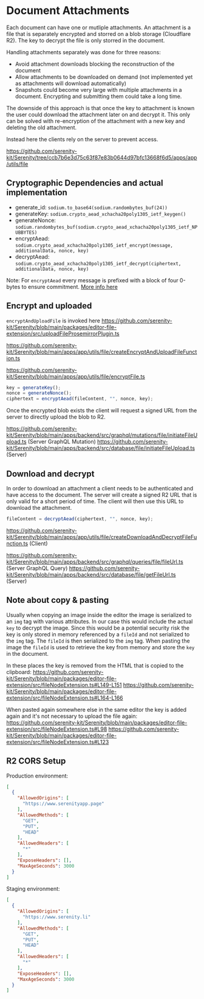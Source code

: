 # Document Attachments

Each document can have one or mutliple attachments. An attachment is a file that is separately encrypted and storred on a blob storage (Cloudflare R2). The key to decrypt the file is only storred in the document.

Handling attachments separately was done for three reasons:

- Avoid attachment downloads blocking the reconstruction of the document
- Allow attachments to be downloaded on demand (not implemented yet as attachments will download automatically)
- Snapshots could become very large with multiple attachments in a document. Encrypting and submitting them could take a long time.

The downside of this approach is that once the key to attachment is known the user could download the attachment later on and decrypt it. This only can be solved with re-encryption of the attachment with a new key and deleting the old attachment.

Instead here the clients rely on the server to prevent access.

https://github.com/serenity-kit/Serenity/tree/ccb7b6e3d75c63f87e83b0644d97bfc13668f6d5/apps/app/utils/file

## Cryptographic Dependencies and actual implementation

- generate_id: `sodium.to_base64(sodium.randombytes_buf(24))`
- generateKey: `sodium.crypto_aead_xchacha20poly1305_ietf_keygen()`
- generateNonce: `sodium.randombytes_buf(sodium.crypto_aead_xchacha20poly1305_ietf_NPUBBYTES)`
- encryptAead: `sodium.crypto_aead_xchacha20poly1305_ietf_encrypt(message, additionalData, nonce, key)`
- decryptAead: `sodium.crypto_aead_xchacha20poly1305_ietf_decrypt(ciphertext, additionalData, nonce, key)`

Note: For `encryptAead` every message is prefixed with a block of four 0-bytes to ensure commitment. [More info here](https://github.com/serenity-kit/secsync/blob/main/packages/secsync/src/crypto/encryptAead.ts#L16-L20)

## Encrypt and uploaded

`encryptAndUploadFile` is invoked here https://github.com/serenity-kit/Serenity/blob/main/packages/editor-file-extension/src/uploadFileProsemirrorPlugin.ts

https://github.com/serenity-kit/Serenity/blob/main/apps/app/utils/file/createEncryptAndUploadFileFunction.ts

https://github.com/serenity-kit/Serenity/blob/main/apps/app/utils/file/encryptFile.ts

```ts
key = generateKey();
nonce = generateNonce();
ciphertext = encryptAead(fileContent, "", nonce, key);
```

Once the encrypted blob exists the client will request a signed URL from the server to directly upload the blob to R2.

https://github.com/serenity-kit/Serenity/blob/main/apps/backend/src/graphql/mutations/file/initiateFileUpload.ts (Server GraphQL Mutation)
https://github.com/serenity-kit/Serenity/blob/main/apps/backend/src/database/file/initiateFileUpload.ts (Server)

## Download and decrypt

In order to download an attachment a client needs to be authenticated and have access to the document. The server will create a signed R2 URL that is only valid for a short period of time. The client will then use this URL to download the attachment.

```ts
fileContent = decryptAead(ciphertext, "", nonce, key);
```

https://github.com/serenity-kit/Serenity/blob/main/apps/app/utils/file/createDownloadAndDecryptFileFunction.ts (Client)

https://github.com/serenity-kit/Serenity/blob/main/apps/backend/src/graphql/queries/file/fileUrl.ts (Server GraphQL Query)
https://github.com/serenity-kit/Serenity/blob/main/apps/backend/src/database/file/getFileUrl.ts (Server)

## Note about copy & pasting

Usually when copying an image inside the editor the image is serialized to an `img` tag with various attributes. In our case this would include the actual `key` to decrypt the image. Since this would be a potential security risk the key is only stored in memory referenced by a `fileId` and not serialized to the `img` tag. The `fileId` is then serialized to the `img` tag. When pasting the image the `fileId` is used to retrieve the key from memory and store the `key` in the document.

In these places the key is removed from the HTML that is copied to the clipboard:
https://github.com/serenity-kit/Serenity/blob/main/packages/editor-file-extension/src/fileNodeExtension.ts#L149-L151
https://github.com/serenity-kit/Serenity/blob/main/packages/editor-file-extension/src/fileNodeExtension.ts#L164-L166

When pasted again somewhere else in the same editor the key is added again and it's not necessary to upload the file again:
https://github.com/serenity-kit/Serenity/blob/main/packages/editor-file-extension/src/fileNodeExtension.ts#L98
https://github.com/serenity-kit/Serenity/blob/main/packages/editor-file-extension/src/fileNodeExtension.ts#L123

## R2 CORS Setup

Production environment:

```json
[
  {
    "AllowedOrigins": [
      "https://www.serenityapp.page"
    ],
    "AllowedMethods": [
      "GET",
      "PUT",
      "HEAD"
    ],
    "AllowedHeaders": [
      "*"
    ],
    "ExposeHeaders": [],
    "MaxAgeSeconds": 3000
  }
]
```

Staging environment:

```json
[
  {
    "AllowedOrigins": [
      "https://www.serenity.li"
    ],
    "AllowedMethods": [
      "GET",
      "PUT",
      "HEAD"
    ],
    "AllowedHeaders": [
      "*"
    ],
    "ExposeHeaders": [],
    "MaxAgeSeconds": 3000
  }
]
```